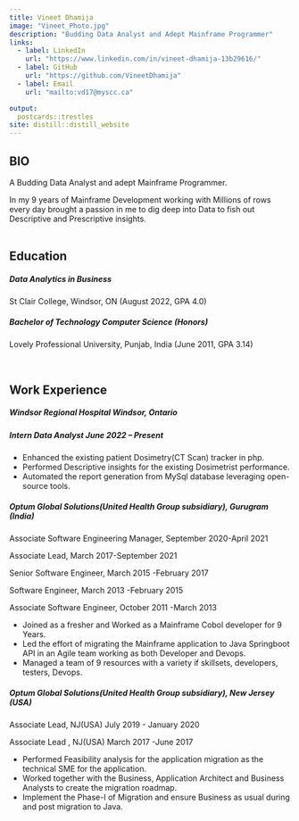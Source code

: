 ```yaml
---
title: Vineet Dhamija
image: "Vineet_Photo.jpg"
description: "Budding Data Analyst and Adept Mainframe Programmer"
links:
  - label: LinkedIn
    url: "https://www.linkedin.com/in/vineet-dhamija-13b29616/"
  - label: GitHub
    url: "https://github.com/VineetDhamija"
  - label: Email
    url: "mailto:vd17@myscc.ca"

output:
  postcards::trestles
site: distill::distill_website
---
```



## **BIO**  

A Budding Data Analyst and adept Mainframe Programmer. 


In my 9 years of Mainframe Development working with Millions of rows every day brought a passion in me to dig deep into Data to fish out Descriptive and Prescriptive insights.             
<br>

## **Education**  

##### **Data Analytics in Business**

####### St Clair College, Windsor, ON (August 2022, GPA 4.0)  			 

##### **Bachelor of Technology Computer Science (Honors)**

####### Lovely Professional University, Punjab, India (June 2011, GPA 3.14)  

      
<br>


## **Work Experience **  

##### **Windsor Regional Hospital 							      Windsor, Ontario **

##### Intern Data Analyst			 			             		  June 2022 – Present

- Enhanced the existing patient Dosimetry(CT Scan) tracker in php.
- Performed Descriptive insights for the existing Dosimetrist performance. 
- Automated the report generation from MySql database leveraging open-source tools.  
      
##### **Optum Global Solutions(United Health Group subsidiary), Gurugram (India)**	 

####### Associate Software Engineering Manager,         September 2020-April 2021
####### Associate Lead,                                 March 2017-September 2021
####### Senior Software Engineer,                                March 2015 -February 2017
####### Software Engineer,                               March 2013 -February 2015
####### Associate Software Engineer,                              October 2011 -March 2013  
- Joined as a fresher and Worked as a Mainframe Cobol developer for 9 Years.
- Led the effort of migrating the Mainframe application to Java Springboot API in an Agile team working as both Developer and Devops.
- Managed a team of 9 resources with a variety if skillsets, developers, testers, Devops.
      
##### **Optum Global Solutions(United Health Group subsidiary), New Jersey (USA)**	 
####### Associate Lead, NJ(USA)                                July 2019 - January 2020
####### Associate Lead , NJ(USA)                               March 2017 -June 2017
- Performed Feasibility analysis for the application migration as the technical SME for the application. 
- Worked together with the Business, Application Architect and Business Analysts to create the migration roadmap.
- Implement the Phase-I of Migration and ensure Business as usual during and post migration to Java. 
